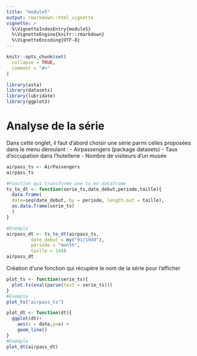 ---
title: "module5"
output: rmarkdown::html_vignette
vignette: >
  %\VignetteIndexEntry{module5}
  %\VignetteEngine{knitr::rmarkdown}
  %\VignetteEncoding{UTF-8}
---

```{r, include = FALSE}
knitr::opts_chunk$set(
  collapse = TRUE,
  comment = "#>"
)
```

```{r setup}
library(asta)
library(datasets)
library(lubridate)
library(ggplot2)
```

# Analyse de la série

Dans cette onglet, il faut d'abord choisir une série parmi celles proposées dans le menu déroulant : 
- Airpassengers (package datasets)
- Taux d'occupation dans l'hotellerie
- Nombre de visiteurs d'un musée


```{r}
airpass_ts <- AirPassengers
airpass_ts

#Fonction qui transforme une ts en dataframe
ts_to_dt <- function(serie_ts,date_debut,periode,taille){
  data.frame(
  date=seq(date_debut, by = periode, length.out = taille),
  as.data.frame(serie_ts)
  )
}

#Exemple
airpass_dt <- ts_to_dt(airpass_ts,
         date_debut = my("01/1949"),
         periode = "month",
         taille = 144)
airpass_dt

```

Création d'une fonction qui récupère le nom de la série pour l'afficher

```{r}
plot_ts <- function(serie_ts){
  plot.ts(eval(parse(text = serie_ts)))
}
#Exemple
plot_ts("airpass_ts")

plot_dt <- function(dt){
  ggplot(dt)+
    aes(x = date,y=x) +
    geom_line()
}
#Exemple
plot_dt(airpass_dt)

```



